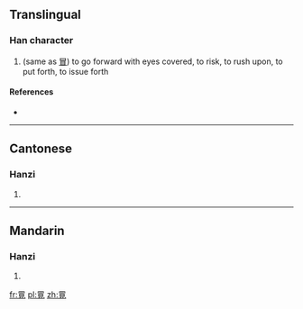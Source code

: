 ==Translingual==

===Han character===
{{Han char|rn=13|rad=冂|as=09|sn=11|four=|canj=日月山山 (ABUU)}}

# (same as [[冒]]) to go forward with eyes covered, to risk, to rush upon, to put forth, to issue forth

====References====
* {{Han ref|kx=0129.290|hdz=21512.100|uh=34BB|ud=13499}}

----

==Cantonese==

===Hanzi===
{{yue-hanzi|jyut=|y=mou6}}

# {{defn|lang=yue|sort=冂09}}

----

==Mandarin==

===Hanzi===
{{cmn-hanzi|pin=[[mào]] ([[mao4]])|wg=mao<sup>4</sup>}}

# {{defn|lang=cmn|sort=冂09}}

[[fr:㒻]]
[[pl:㒻]]
[[zh:㒻]]